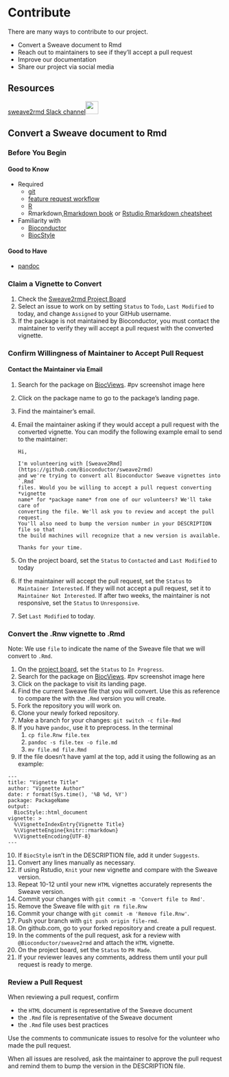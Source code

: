 # Contribute

There are many ways to contribute to our project.

* Convert a Sweave document to Rmd
* Reach out to maintainers to see if they'll accept a pull request
* Improve our documentation
* Share our project via social media

## Resources

[sweave2rmd Slack channel](https://join.slack.com/share/enQtMzQ5ODU0NzkzNjQ5OC00YmNhY2FjNzYyNzg3OWY2NDBlZDNjY2RiODYxMTJmOWYzOGI0MGE1MjYzNDMyMWIyNjNkZTg2ZjcxY2FhNTMz)[![](https://cdn.bfldr.com/5H442O3W/at/pl546j-7le8zk-afym5u/Slack_Mark_Web.png?auto=webp&format=png){width=30px}](https://join.slack.com/share/enQtMzQ5ODU0NzkzNjQ5OC00YmNhY2FjNzYyNzg3OWY2NDBlZDNjY2RiODYxMTJmOWYzOGI0MGE1MjYzNDMyMWIyNjNkZTg2ZjcxY2FhNTMz)

## Convert a Sweave document to Rmd

### Before You Begin

#### Good to Know 

* Required
  - [git](https://git-scm.com/docs/gittutorial)
  - [feature request
    workflow](https://www.atlassian.com/git/tutorials/comparing-workflows/feature-branch-workflow)
  - [R](https://www.rstudio.com/resources/books/)
  - Rmarkdown,[Rmarkdown book](https://bookdown.org/yihui/rmarkdown/) or [Rstudio Rmarkdown
    cheatsheet](https://raw.githubusercontent.com/rstudio/cheatsheets/main/rmarkdown.pdf)

* Familiarity with
  - [Bioconductor](https://bioconductor.org)
  - [BiocStyle](https://bioconductor.org/packages/devel/bioc/html/BiocStyle.html)

#### Good to Have

* [pandoc](https://pandoc.org)

### Claim a Vignette to Convert

1. Check the
   [Sweave2rmd Project Board](https://github.com/orgs/Bioconductor/projects/2/views/1)
2. Select an issue to work on by setting `Status` to `Todo`, `Last Modified` to
   today, and change `Assigned` to your GitHub username.
3. If the package is not maintained by Bioconductor, you must contact the
   maintainer to verify they will accept a pull request with the converted
   vignette.

### Confirm Willingness of Maintainer to Accept Pull Request

#### Contact the Maintainer via Email

1. Search for the package on
[BiocViews](https://bioconductor.org/packages/devel/BiocViews.html#___Software).  #pv screenshot image here
2. Click on the package name to go to the package's landing page.
3. Find the maintainer's email.
4. Email the maintainer asking if they would accept a pull request with the
   converted vignette. You can modify the following example email to send to
   the maintainer:
   ```
   Hi,

   I'm volunteering with [Sweave2Rmd](https://github.com/Bioconductor/sweave2rmd)
   and we're trying to convert all Bioconductor Sweave vignettes into `.Rmd`
   files. Would you be willing to accept a pull request converting *vignette
   name* for *package name* from one of our volunteers? We'll take care of
   converting the file. We'll ask you to review and accept the pull request.
   You'll also need to bump the version number in your DESCRIPTION file so that
   the build machines will recognize that a new version is available.

   Thanks for your time.
   ```
5. On the project board, set the `Status` to `Contacted` and `Last Modified` to
   today
6. If the maintainer will accept the pull request, set the `Status` to
   `Maintainer Interested`. If they will not accept a pull request, set it to
   `Maintainer Not Interested`. If after two weeks, the maintainer is not
   responsive, set the `Status` to `Unresponsive`.
7. Set `Last Modified` to today.

### Convert the .Rnw vignette to .Rmd

Note: We use `file` to indicate the name of the Sweave file that we will
convert to `.Rmd`.

1. On the [project board](https://github.com/orgs/Bioconductor/projects/2/views/1), set the `Status` to `In Progress`.
2. Search for the package on
   [BiocViews](https://bioconductor.org/packages/devel/BiocViews.html#___Software). #pv screenshot image here
3. Click on the package to visit its landing page.
4. Find the current Sweave file that you will convert. Use this as reference to compare the
   with the `.Rmd` version you will create.
5. Fork the repository you will work on. 
6. Clone your newly forked repository. 
7. Make a branch for your changes: `git switch -c file-Rmd`
8. If you have `pandoc`, use it to preprocess. In the terminal
   1. `cp file.Rnw file.tex`
   2. `pandoc -s file.tex -o file.md`
   3. `mv file.md file.Rmd`
9. If the file doesn't have yaml at the top, add it using the following as an
   example:
  ```
  ---
  title: "Vignette Title"
  author: "Vignette Author" 
  date: r format(Sys.time(), '%B %d, %Y')
  package: PackageName
  output: 
    BiocStyle::html_document
  vignette: >
    %\VignetteIndexEntry{Vignette Title}
    %\VignetteEngine{knitr::rmarkdown}
    %\VignetteEncoding{UTF-8}  
  ---
  ```
10. If `BiocStyle` isn't in the DESCRIPTION file, add it under `Suggests`.
11. Convert any lines manually as necessary.
12. If using Rstudio, `Knit` your new vignette and compare with the Sweave
    version.
13. Repeat 10-12 until your new `HTML` vignettes accurately represents the
    Sweave version.
14. Commit your changes with `git commit -m 'Convert file to Rmd'`.
15. Remove the Sweave file with `git rm file.Rnw`
16. Commit your change with `git commit -m 'Remove file.Rnw'`.
17. Push your branch with `git push origin file-rmd`.
18. On github.com, go to your forked repository and create a pull request.
19. In the comments of the pull request, ask for a review with
    `@Bioconductor/sweave2rmd` and attach the `HTML` vignette.
20. On the project board, set the `Status` to `PR Made`.
21. If your reviewer leaves any comments, address them until your pull request
    is ready to merge.

### Review a Pull Request

When reviewing a pull request, confirm

* the `HTML` document is representative of the Sweave document
* the `.Rmd` file is representative of the Sweave document
* the `.Rmd` file uses best practices

Use the comments to communicate issues to resolve for the volunteer who made
the pull request.

When all issues are resolved, ask the maintainer to approve the pull request
and remind them to bump the version in the DESCRIPTION file.
